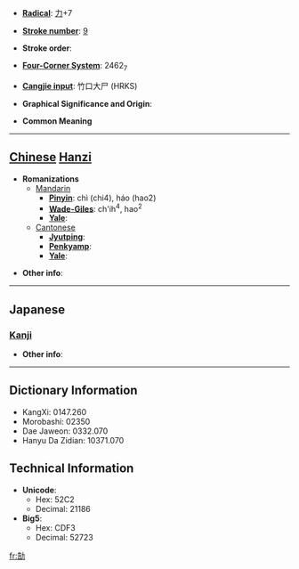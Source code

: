 * '''[[Wiktionary:Chinese radical index| Radical]]''': [[Wiktionary:Chinese radical index 力|力]]+7

* '''[[Wiktionary:Chinese total strokes index|Stroke number]]''': [[Wiktionary:Chinese total strokes index 9|9]]

* '''Stroke order''': 

* '''[[Wiktionary:Chinese four corner index|Four-Corner System]]''': 2462<sub>7</sub>

* '''[[Wiktionary:Chinese Cangjie index|Cangjie input]]''': 竹口大尸 (HRKS)

* '''Graphical Significance and Origin''': 

* '''Common Meaning'''

----

== [[Chinese]] [[Hanzi]] ==

* '''Romanizations'''
** [[Mandarin]]
*** '''[[Pinyin]]''': chì (chi4), háo (hao2)
*** '''[[Wade-Giles]]''': ch'ih<sup>4</sup>, hao<sup>2</sup>
*** '''[[Yale]]''': 
**[[Cantonese]]
***'''[[Jyutping]]''':
***'''[[Penkyamp]]''': 
***'''[[Yale]]''': 

* '''Other info''': 

----

==Japanese==
===[[Kanji]]===
{{kanji|on readings=[[こう]] (kō), [[ごう]] (gō)|kun readings=}}

* '''Other info''':  

----

== Dictionary Information ==

* KangXi: 0147.260
* Morobashi: 02350
* Dae Jaweon: 0332.070
* Hanyu Da Zidian: 10371.070

== Technical Information ==

* '''Unicode''':
** Hex: 52C2
** Decimal: 21186
* '''Big5''':
** Hex: CDF3
** Decimal: 52723

[[fr:勂]]
